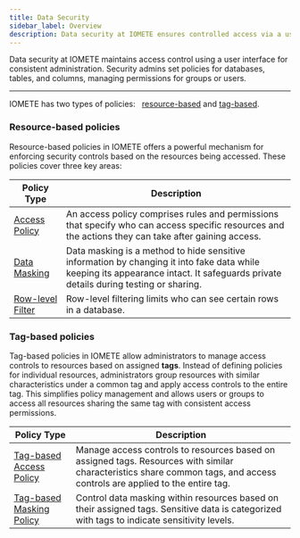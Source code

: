 ```yaml
---
title: Data Security
sidebar_label: Overview
description: Data security at IOMETE ensures controlled access via a user interface. Admins manage permissions for groups/users on databases, tables and columns.
---
```


Data security at IOMETE maintains access control using a user interface for consistent administration. Security admins set policies for databases, tables, and columns, managing permissions for groups or users.

<hr />

IOMETE has two types of policies: &nbsp; [resource-based](#resource-based-policies) and [tag-based](#tag-based-policies).

### Resource-based policies

Resource-based policies in IOMETE offers a powerful mechanism for enforcing security controls based on the resources being accessed. These policies cover three key areas:

<table>
  <thead>
    <tr>
      <th style={{ whiteSpace: "nowrap" }}>Policy Type</th>
      <th>Description</th>
    </tr>
  </thead>
  <tbody>
    <tr>
      <td style={{ whiteSpace: "nowrap" }}>
        <a href="access-policy">Access Policy</a>
      </td>
      <td>
        An access policy comprises rules and permissions that specify who can
        access specific resources and the actions they can take after gaining
        access.
      </td>
    </tr>
    <tr>
      <td style={{ whiteSpace: "nowrap" }}>
        <a href="data-masking">Data Masking</a>
      </td>
      <td>
        Data masking is a method to hide sensitive information by changing it
        into fake data while keeping its appearance intact. It safeguards
        private details during testing or sharing.
      </td>
    </tr>
    <tr>
      <td style={{ whiteSpace: "nowrap" }}>
        <a href="row-level-filter">Row-level Filter</a>
      </td>
      <td>
        Row-level filtering limits who can see certain rows in a database.
      </td>
    </tr>
  </tbody>
</table>

### Tag-based policies

Tag-based policies in IOMETE allow administrators to manage access controls to resources based on assigned **tags**. Instead of defining policies for individual resources, administrators group resources with similar characteristics under a common tag and apply access controls to the entire tag. This simplifies policy management and allows users or groups to access all resources sharing the same tag with consistent access permissions.

<table>
  <thead>
    <tr>
      <th>Policy Type</th>
      <th>Description</th>
    </tr>
  </thead>
  <tbody>
    <tr>
      <td style={{ whiteSpace: "nowrap" }}>
        <a href="tag-based-access-policy">Tag-based Access Policy</a>
      </td>
      <td>
        Manage access controls to resources based on assigned tags. Resources
        with similar characteristics share common tags, and access controls are
        applied to the entire tag.
      </td>
    </tr>
    <tr>
      <td style={{ whiteSpace: "nowrap" }}>
        <a href="tag-based-data-masking">Tag-based Masking Policy</a>
      </td>
      <td>
        Control data masking within resources based on their assigned tags.
        Sensitive data is categorized with tags to indicate sensitivity levels.
      </td>
    </tr>
  </tbody>
</table>
